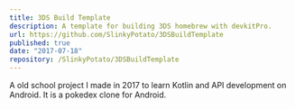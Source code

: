 ```yaml
---
title: 3DS Build Template
description: A template for building 3DS homebrew with devkitPro.
url: https://github.com/SlinkyPotato/3DSBuildTemplate
published: true
date: "2017-07-18"
repository: /SlinkyPotato/3DSBuildTemplate
---
```


A old school project I made in 2017 to 
learn Kotlin and API development on Android. 
It is a pokedex clone for Android.
